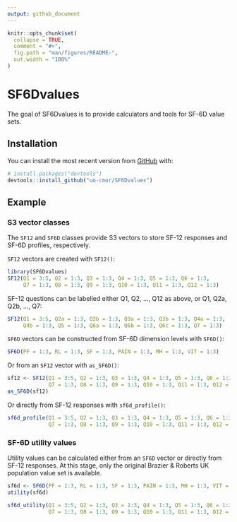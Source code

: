 ```yaml
---
output: github_document
---
```


<!-- README.md is generated from README.Rmd. Please edit that file -->

```r
knitr::opts_chunk$set(
  collapse = TRUE,
  comment = "#>",
  fig.path = "man/figures/README-",
  out.width = "100%"
)
```

# SF6Dvalues

<!-- badges: start -->
<!-- badges: end -->

The goal of SF6Dvalues is to provide calculators and tools for SF-6D value sets.

## Installation

You can install the most recent version from [GitHub](https://github.com/) with:

``` r
# install.packages("devtools")
devtools::install_github("uo-cmor/SF6Dvalues")
```

## Example

### S3 vector classes

The `SF12` and `SF6D` classes provide S3 vectors to store SF-12 responses and SF-6D profiles, respectively.

`SF12` vectors are created with `SF12()`:

```r
library(SF6Dvalues)
SF12(Q1 = 3:5, Q2 = 1:3, Q3 = 1:3, Q4 = 1:3, Q5 = 1:3, Q6 = 1:3,
     Q7 = 1:3, Q8 = 1:3, Q9 = 1:3, Q10 = 1:3, Q11 = 1:3, Q12 = 1:3)
```

SF-12 questions can be labelled either Q1, Q2, ..., Q12 as above, or Q1, Q2a, Q2b, ..., Q7:

```r
SF12(Q1 = 3:5, Q2a = 1:3, Q2b = 1:3, Q3a = 1:3, Q3b = 1:3, Q4a = 1:3,
     Q4b = 1:3, Q5 = 1:3, Q6a = 1:3, Q6b = 1:3, Q6c = 1:3, Q7 = 1:3)
```

`SF6D` vectors can be constructed from SF-6D dimension levels with `SF6D()`:

```r
SF6D(PF = 1:3, RL = 1:3, SF = 1:3, PAIN = 1:3, MH = 1:3, VIT = 1:3)
```

Or from an `SF12` vector with `as_SF6D()`:

```r
sf12 <- SF12(Q1 = 3:5, Q2 = 1:3, Q3 = 1:3, Q4 = 1:3, Q5 = 1:3, Q6 = 1:3,
             Q7 = 1:3, Q8 = 1:3, Q9 = 1:3, Q10 = 1:3, Q11 = 1:3, Q12 = 1:3)
as_SF6D(sf12)
```

Or directly from SF-12 responses with `sf6d_profile()`:

```r
sf6d_profile(Q1 = 3:5, Q2 = 1:3, Q3 = 1:3, Q4 = 1:3, Q5 = 1:3, Q6 = 1:3,
             Q7 = 1:3, Q8 = 1:3, Q9 = 1:3, Q10 = 1:3, Q11 = 1:3, Q12 = 1:3)
```

### SF-6D utility values

Utility values can be calculated either from an `SF6D` vector or directly from SF-12 responses. At this stage, only the original Brazier & Roberts UK population value set is available.

```r
sf6d <- SF6D(PF = 1:3, RL = 1:3, SF = 1:3, PAIN = 1:3, MH = 1:3, VIT = 1:3)
utility(sf6d)
```

```r
sf6d_utility(Q1 = 3:5, Q2 = 1:3, Q3 = 1:3, Q4 = 1:3, Q5 = 1:3, Q6 = 1:3,
             Q7 = 1:3, Q8 = 1:3, Q9 = 1:3, Q10 = 1:3, Q11 = 1:3, Q12 = 1:3)
```
